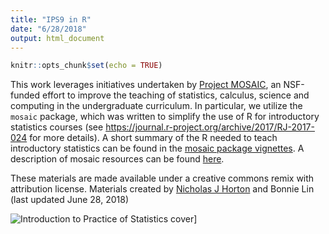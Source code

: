```yaml
---
title: "IPS9 in R"
date: "6/28/2018"
output: html_document
---
```


```r
knitr::opts_chunk$set(echo = TRUE)
```

This work leverages initiatives undertaken by [Project MOSAIC](http://www.mosaic-web.org/), an NSF-funded effort to improve the teaching of statistics, calculus, science and computing in the undergraduate curriculum. In particular, we utilize the `mosaic` package, which was written to simplify the use of R for introductory statistics courses (see [https://journal.r-project.org/archive/2017/RJ-2017-024](https://journal.r-project.org/archive/2017/RJ-2017-024) for more details). A short summary of the R needed to teach introductory statistics can be found in the [mosaic package vignettes](http://cran.r-project.org/web/packages/mosaic). A description of mosaic resources can be found [here](https://cran.r-project.org/web/packages/mosaic/vignettes/mosaic-resources.html).


These materials are made available under a creative commons remix with attribution license. 
Materials created by [Nicholas J Horton](https://www.amherst.edu/people/facstaff/nhorton) and Bonnie Lin (last updated June 28, 2018)

![Introduction to Practice of Statistics cover](IPS9_BookCover.jpg)]

